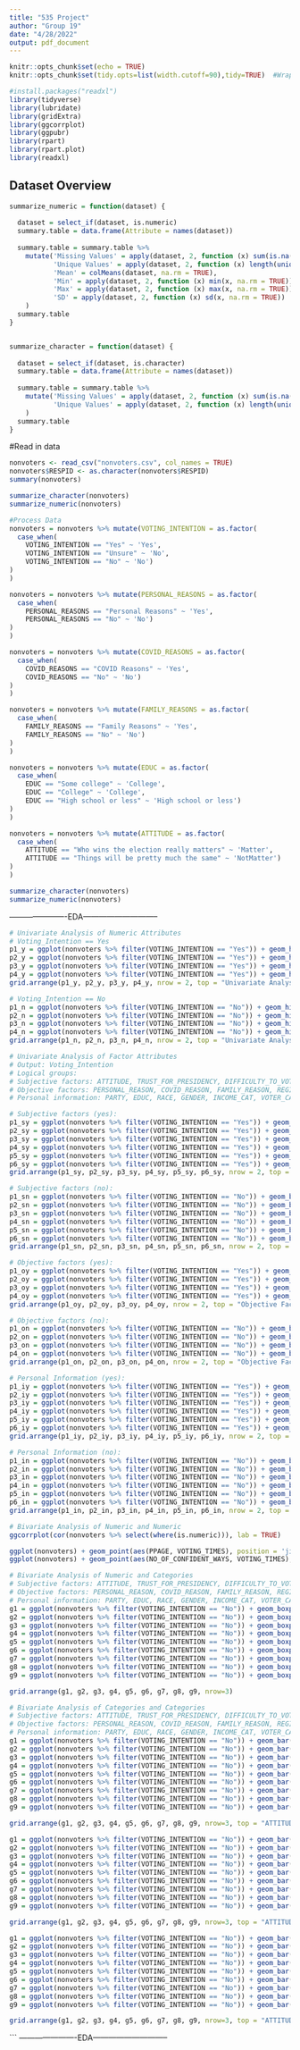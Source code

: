 ```yaml
---
title: "535 Project"
author: "Group 19"
date: "4/28/2022"
output: pdf_document
---
```


```r
knitr::opts_chunk$set(echo = TRUE)
knitr::opts_chunk$set(tidy.opts=list(width.cutoff=90),tidy=TRUE)  #Wrap up texts
```

```r
#install.packages("readxl")
library(tidyverse)
library(lubridate)
library(gridExtra)
library(ggcorrplot)
library(ggpubr)
library(rpart)
library(rpart.plot)
library(readxl)
```

## Dataset Overview

```r
summarize_numeric = function(dataset) {
  
  dataset = select_if(dataset, is.numeric)
  summary.table = data.frame(Attribute = names(dataset))
  
  summary.table = summary.table %>% 
    mutate('Missing Values' = apply(dataset, 2, function (x) sum(is.na(x))),
           'Unique Values' = apply(dataset, 2, function (x) length(unique(x))),
           'Mean' = colMeans(dataset, na.rm = TRUE),
           'Min' = apply(dataset, 2, function (x) min(x, na.rm = TRUE)),
           'Max' = apply(dataset, 2, function (x) max(x, na.rm = TRUE)),
           'SD' = apply(dataset, 2, function (x) sd(x, na.rm = TRUE))
    )
  summary.table
}


summarize_character = function(dataset) {
  
  dataset = select_if(dataset, is.character)
  summary.table = data.frame(Attribute = names(dataset))
  
  summary.table = summary.table %>% 
    mutate('Missing Values' = apply(dataset, 2, function (x) sum(is.na(x))),
           'Unique Values' = apply(dataset, 2, function (x) length(unique(x))),
    )
  summary.table
}
```

#Read in data
```r
nonvoters <- read_csv("nonvoters.csv", col_names = TRUE)
nonvoters$RESPID <- as.character(nonvoters$RESPID)
summary(nonvoters)
```


```r
summarize_character(nonvoters)
summarize_numeric(nonvoters)
```
```r
#Process Data
nonvoters = nonvoters %>% mutate(VOTING_INTENTION = as.factor(
  case_when(
    VOTING_INTENTION == "Yes" ~ 'Yes',
    VOTING_INTENTION == "Unsure" ~ 'No',
    VOTING_INTENTION == "No" ~ 'No')
)
)

nonvoters = nonvoters %>% mutate(PERSONAL_REASONS = as.factor(
  case_when(
    PERSONAL_REASONS == "Personal Reasons" ~ 'Yes',
    PERSONAL_REASONS == "No" ~ 'No')
)
)

nonvoters = nonvoters %>% mutate(COVID_REASONS = as.factor(
  case_when(
    COVID_REASONS == "COVID Reasons" ~ 'Yes',
    COVID_REASONS == "No" ~ 'No')
)
)

nonvoters = nonvoters %>% mutate(FAMILY_REASONS = as.factor(
  case_when(
    FAMILY_REASONS == "Family Reasons" ~ 'Yes',
    FAMILY_REASONS == "No" ~ 'No')
)
)

nonvoters = nonvoters %>% mutate(EDUC = as.factor(
  case_when(
    EDUC == "Some college" ~ 'College',
    EDUC == "College" ~ 'College',
    EDUC == "High school or less" ~ 'High school or less')
)
)

nonvoters = nonvoters %>% mutate(ATTITUDE = as.factor(
  case_when(
    ATTITUDE == "Who wins the election really matters" ~ 'Matter',
    ATTITUDE == "Things will be pretty much the same" ~ 'NotMatter')
)
)
```

```r
summarize_character(nonvoters)
summarize_numeric(nonvoters)
```


----------------------EDA-----------------------------
```r
# Univariate Analysis of Numeric Attributes
# Voting_Intention == Yes
p1_y = ggplot(nonvoters %>% filter(VOTING_INTENTION == "Yes")) + geom_histogram(aes(x = WEIGHT))
p2_y = ggplot(nonvoters %>% filter(VOTING_INTENTION == "Yes")) + geom_histogram(aes(x = NO_OF_CONFIDENT_WAYS))
p3_y = ggplot(nonvoters %>% filter(VOTING_INTENTION == "Yes")) + geom_histogram(aes(x = VOTING_TIMES))
p4_y = ggplot(nonvoters %>% filter(VOTING_INTENTION == "Yes")) + geom_histogram(aes(x = PPAGE))
grid.arrange(p1_y, p2_y, p3_y, p4_y, nrow = 2, top = "Univariate Analysis of Numeric Attributes - Yes")
```

```r
# Voting_Intention == No
p1_n = ggplot(nonvoters %>% filter(VOTING_INTENTION == "No")) + geom_histogram(aes(x = WEIGHT))
p2_n = ggplot(nonvoters %>% filter(VOTING_INTENTION == "No")) + geom_histogram(aes(x = NO_OF_CONFIDENT_WAYS))
p3_n = ggplot(nonvoters %>% filter(VOTING_INTENTION == "No")) + geom_histogram(aes(x = VOTING_TIMES))
p4_n = ggplot(nonvoters %>% filter(VOTING_INTENTION == "No")) + geom_histogram(aes(x = PPAGE))
grid.arrange(p1_n, p2_n, p3_n, p4_n, nrow = 2, top = "Univariate Analysis of Numeric Attributes - No")
```

```r
# Univariate Analysis of Factor Attributes
# Output: Voting_Intention
# Logical groups:
# Subjective factors: ATTITUDE, TRUST_FOR_PRESIDENCY, DIFFICULTY_TO_VOTE, REASON_FOR_NOT_REGISTER, PREFERRED_METHOD_OF_VOTING, CANDIDATE
# Objective factors: PERSONAL_REASON, COVID_REASON, FAMILY_REASON, REGISTERED
# Personal information: PARTY, EDUC, RACE, GENDER, INCOME_CAT, VOTER_CATEGORY
```

```r
# Subjective factors (yes):
p1_sy = ggplot(nonvoters %>% filter(VOTING_INTENTION == "Yes")) + geom_bar(aes(x = ATTITUDE))
p2_sy = ggplot(nonvoters %>% filter(VOTING_INTENTION == "Yes")) + geom_bar(aes(x = TRUST_FOR_PRESIDENCY))
p3_sy = ggplot(nonvoters %>% filter(VOTING_INTENTION == "Yes")) + geom_bar(aes(x = DIFFICULTY_TO_VOTE))
p4_sy = ggplot(nonvoters %>% filter(VOTING_INTENTION == "Yes")) + geom_bar(aes(x = REASON_FOR_NOT_REGISTER))
p5_sy = ggplot(nonvoters %>% filter(VOTING_INTENTION == "Yes")) + geom_bar(aes(x = PREFERRED_METHOD_OF_VOTING))
p6_sy = ggplot(nonvoters %>% filter(VOTING_INTENTION == "Yes")) + geom_bar(aes(x = CANDIDATE))
grid.arrange(p1_sy, p2_sy, p3_sy, p4_sy, p5_sy, p6_sy, nrow = 2, top = "Subjective Facotrs - Yes")
```

```r
# Subjective factors (no):
p1_sn = ggplot(nonvoters %>% filter(VOTING_INTENTION == "No")) + geom_bar(aes(x = ATTITUDE))
p2_sn = ggplot(nonvoters %>% filter(VOTING_INTENTION == "No")) + geom_bar(aes(x = TRUST_FOR_PRESIDENCY))
p3_sn = ggplot(nonvoters %>% filter(VOTING_INTENTION == "No")) + geom_bar(aes(x = DIFFICULTY_TO_VOTE))
p4_sn = ggplot(nonvoters %>% filter(VOTING_INTENTION == "No")) + geom_bar(aes(x = REASON_FOR_NOT_REGISTER))
p5_sn = ggplot(nonvoters %>% filter(VOTING_INTENTION == "No")) + geom_bar(aes(x = PREFERRED_METHOD_OF_VOTING))
p6_sn = ggplot(nonvoters %>% filter(VOTING_INTENTION == "No")) + geom_bar(aes(x = CANDIDATE))
grid.arrange(p1_sn, p2_sn, p3_sn, p4_sn, p5_sn, p6_sn, nrow = 2, top = "Subjective Facotrs - No")
```

```r
# Objective factors (yes):
p1_oy = ggplot(nonvoters %>% filter(VOTING_INTENTION == "Yes")) + geom_bar(aes(x = PERSONAL_REASONS))
p2_oy = ggplot(nonvoters %>% filter(VOTING_INTENTION == "Yes")) + geom_bar(aes(x = COVID_REASONS))
p3_oy = ggplot(nonvoters %>% filter(VOTING_INTENTION == "Yes")) + geom_bar(aes(x = FAMILY_REASONS))
p4_oy = ggplot(nonvoters %>% filter(VOTING_INTENTION == "Yes")) + geom_bar(aes(x = REGISTERED))
grid.arrange(p1_oy, p2_oy, p3_oy, p4_oy, nrow = 2, top = "Objective Facotrs - Yes")
```

```r
# Objective factors (no):
p1_on = ggplot(nonvoters %>% filter(VOTING_INTENTION == "No")) + geom_bar(aes(x = PERSONAL_REASONS))
p2_on = ggplot(nonvoters %>% filter(VOTING_INTENTION == "No")) + geom_bar(aes(x = COVID_REASONS))
p3_on = ggplot(nonvoters %>% filter(VOTING_INTENTION == "No")) + geom_bar(aes(x = FAMILY_REASONS))
p4_on = ggplot(nonvoters %>% filter(VOTING_INTENTION == "No")) + geom_bar(aes(x = REGISTERED))
grid.arrange(p1_on, p2_on, p3_on, p4_on, nrow = 2, top = "Objective Facotrs - No")
```

```r
# Personal Information (yes):
p1_iy = ggplot(nonvoters %>% filter(VOTING_INTENTION == "Yes")) + geom_bar(aes(x = PARTY))
p2_iy = ggplot(nonvoters %>% filter(VOTING_INTENTION == "Yes")) + geom_bar(aes(x = EDUC))
p3_iy = ggplot(nonvoters %>% filter(VOTING_INTENTION == "Yes")) + geom_bar(aes(x = RACE))
p4_iy = ggplot(nonvoters %>% filter(VOTING_INTENTION == "Yes")) + geom_bar(aes(x = GENDER))
p5_iy = ggplot(nonvoters %>% filter(VOTING_INTENTION == "Yes")) + geom_bar(aes(x = INCOME_CAT))
p6_iy = ggplot(nonvoters %>% filter(VOTING_INTENTION == "Yes")) + geom_bar(aes(x = VOTER_CATEGORY))
grid.arrange(p1_iy, p2_iy, p3_iy, p4_iy, p5_iy, p6_iy, nrow = 2, top = "Personal Information - Yes")
```

```r
# Personal Information (no):
p1_in = ggplot(nonvoters %>% filter(VOTING_INTENTION == "No")) + geom_bar(aes(x = PARTY))
p2_in = ggplot(nonvoters %>% filter(VOTING_INTENTION == "No")) + geom_bar(aes(x = EDUC))
p3_in = ggplot(nonvoters %>% filter(VOTING_INTENTION == "No")) + geom_bar(aes(x = RACE))
p4_in = ggplot(nonvoters %>% filter(VOTING_INTENTION == "No")) + geom_bar(aes(x = GENDER))
p5_in = ggplot(nonvoters %>% filter(VOTING_INTENTION == "No")) + geom_bar(aes(x = INCOME_CAT))
p6_in = ggplot(nonvoters %>% filter(VOTING_INTENTION == "No")) + geom_bar(aes(x = VOTER_CATEGORY))
grid.arrange(p1_in, p2_in, p3_in, p4_in, p5_in, p6_in, nrow = 2, top = "Personal Information - No")
```

```r
# Bivariate Analysis of Numeric and Numeric
ggcorrplot(cor(nonvoters %>% select(where(is.numeric))), lab = TRUE)
```

```r
ggplot(nonvoters) + geom_point(aes(PPAGE, VOTING_TIMES), position = 'jitter')
ggplot(nonvoters) + geom_point(aes(NO_OF_CONFIDENT_WAYS, VOTING_TIMES), position = 'jitter')
```

```r
# Bivariate Analysis of Numeric and Categories
# Subjective factors: ATTITUDE, TRUST_FOR_PRESIDENCY, DIFFICULTY_TO_VOTE, REASON_FOR_NOT_REGISTER, PREFERRED_METHOD_OF_VOTING, CANDIDATE
# Objective factors: PERSONAL_REASON, COVID_REASON, FAMILY_REASON, REGISTERED
# Personal information: PARTY, EDUC, RACE, GENDER, INCOME_CAT, VOTER_CATEGORY
g1 = ggplot(nonvoters %>% filter(VOTING_INTENTION == "No")) + geom_boxplot(aes(x= EDUC, y= VOTING_TIMES)) + theme(axis.title.y = element_blank())
g2 = ggplot(nonvoters %>% filter(VOTING_INTENTION == "No")) + geom_boxplot(aes(x= ATTITUDE, y= VOTING_TIMES)) + theme(axis.title.y = element_blank())
g3 = ggplot(nonvoters %>% filter(VOTING_INTENTION == "No")) + geom_boxplot(aes(x= TRUST_FOR_PRESIDENCY, y= VOTING_TIMES)) + theme(axis.title.y = element_blank())
g4 = ggplot(nonvoters %>% filter(VOTING_INTENTION == "No")) + geom_boxplot(aes(x= DIFFICULTY_TO_VOTE, y= VOTING_TIMES)) + theme(axis.title.y = element_blank())
g5 = ggplot(nonvoters %>% filter(VOTING_INTENTION == "No")) + geom_boxplot(aes(x= PREFERRED_METHOD_OF_VOTING, y= VOTING_TIMES)) + theme(axis.title.y = element_blank())
g6 = ggplot(nonvoters %>% filter(VOTING_INTENTION == "No")) + geom_boxplot(aes(x= CANDIDATE, y= VOTING_TIMES)) + theme(axis.title.y = element_blank())
g7 = ggplot(nonvoters %>% filter(VOTING_INTENTION == "No")) + geom_boxplot(aes(x= PARTY, y= VOTING_TIMES)) + theme(axis.title.y = element_blank())
g8 = ggplot(nonvoters %>% filter(VOTING_INTENTION == "No")) + geom_boxplot(aes(x= INCOME_CAT, y= VOTING_TIMES)) + theme(axis.title.y = element_blank())
g9 = ggplot(nonvoters %>% filter(VOTING_INTENTION == "No")) + geom_boxplot(aes(x= VOTER_CATEGORY, y= VOTING_TIMES)) + theme(axis.title.y = element_blank())

grid.arrange(g1, g2, g3, g4, g5, g6, g7, g8, g9, nrow=3)
```

```r
# Bivariate Analysis of Categories and Categories
# Subjective factors: ATTITUDE, TRUST_FOR_PRESIDENCY, DIFFICULTY_TO_VOTE, REASON_FOR_NOT_REGISTER, PREFERRED_METHOD_OF_VOTING, CANDIDATE
# Objective factors: PERSONAL_REASON, COVID_REASON, FAMILY_REASON, REGISTERED
# Personal information: PARTY, EDUC, RACE, GENDER, INCOME_CAT, VOTER_CATEGORY
g1 = ggplot(nonvoters %>% filter(VOTING_INTENTION == "No")) + geom_bar(aes(x= TRUST_FOR_PRESIDENCY, fill = ATTITUDE), position = "fill") + labs(y = "Percent")
g2 = ggplot(nonvoters %>% filter(VOTING_INTENTION == "No")) + geom_bar(aes(x= CANDIDATE, fill = ATTITUDE), position = "fill") + labs(y = "Percent")
g3 = ggplot(nonvoters %>% filter(VOTING_INTENTION == "No")) + geom_bar(aes(x= REGISTERED, fill = ATTITUDE), position = "fill") + labs(y = "Percent")
g4 = ggplot(nonvoters %>% filter(VOTING_INTENTION == "No")) + geom_bar(aes(x= PARTY, fill = ATTITUDE), position = "fill") + labs(y = "Percent")
g5 = ggplot(nonvoters %>% filter(VOTING_INTENTION == "No")) + geom_bar(aes(x= EDUC, fill = ATTITUDE), position = "fill") + labs(y = "Percent")
g6 = ggplot(nonvoters %>% filter(VOTING_INTENTION == "No")) + geom_bar(aes(x= RACE, fill = ATTITUDE), position = "fill") + labs(y = "Percent")
g7 = ggplot(nonvoters %>% filter(VOTING_INTENTION == "No")) + geom_bar(aes(x= GENDER, fill = ATTITUDE), position = "fill") + labs(y = "Percent")
g8 = ggplot(nonvoters %>% filter(VOTING_INTENTION == "No")) + geom_bar(aes(x= INCOME_CAT, fill = ATTITUDE), position = "fill") + labs(y = "Percent")
g9 = ggplot(nonvoters %>% filter(VOTING_INTENTION == "No")) + geom_bar(aes(x= VOTER_CATEGORY, fill = ATTITUDE), position = "fill") + labs(y = "Percent")

grid.arrange(g1, g2, g3, g4, g5, g6, g7, g8, g9, nrow=3, top = "ATTITUDE by Category")
```

```r
g1 = ggplot(nonvoters %>% filter(VOTING_INTENTION == "No")) + geom_bar(aes(x= TRUST_FOR_PRESIDENCY, fill = CANDIDATE), position = "fill") + labs(y = "Percent")
g2 = ggplot(nonvoters %>% filter(VOTING_INTENTION == "No")) + geom_bar(aes(x= ATTITUDE, fill = CANDIDATE), position = "fill") + labs(y = "Percent")
g3 = ggplot(nonvoters %>% filter(VOTING_INTENTION == "No")) + geom_bar(aes(x= REGISTERED, fill = CANDIDATE), position = "fill") + labs(y = "Percent")
g4 = ggplot(nonvoters %>% filter(VOTING_INTENTION == "No")) + geom_bar(aes(x= PARTY, fill = CANDIDATE), position = "fill") + labs(y = "Percent")
g5 = ggplot(nonvoters %>% filter(VOTING_INTENTION == "No")) + geom_bar(aes(x= EDUC, fill = CANDIDATE), position = "fill") + labs(y = "Percent")
g6 = ggplot(nonvoters %>% filter(VOTING_INTENTION == "No")) + geom_bar(aes(x= RACE, fill = CANDIDATE), position = "fill") + labs(y = "Percent")
g7 = ggplot(nonvoters %>% filter(VOTING_INTENTION == "No")) + geom_bar(aes(x= GENDER, fill = CANDIDATE), position = "fill") + labs(y = "Percent")
g8 = ggplot(nonvoters %>% filter(VOTING_INTENTION == "No")) + geom_bar(aes(x= INCOME_CAT, fill = CANDIDATE), position = "fill") + labs(y = "Percent")
g9 = ggplot(nonvoters %>% filter(VOTING_INTENTION == "No")) + geom_bar(aes(x= VOTER_CATEGORY, fill = CANDIDATE), position = "fill") + labs(y = "Percent")

grid.arrange(g1, g2, g3, g4, g5, g6, g7, g8, g9, nrow=3, top = "ATTITUDE by CANDIDATE")
```

```r
g1 = ggplot(nonvoters %>% filter(VOTING_INTENTION == "No")) + geom_bar(aes(x= TRUST_FOR_PRESIDENCY, fill = INCOME_CAT), position = "fill") + labs(y = "Percent")
g2 = ggplot(nonvoters %>% filter(VOTING_INTENTION == "No")) + geom_bar(aes(x= ATTITUDE, fill = INCOME_CAT), position = "fill") + labs(y = "Percent")
g3 = ggplot(nonvoters %>% filter(VOTING_INTENTION == "No")) + geom_bar(aes(x= REGISTERED, fill = INCOME_CAT), position = "fill") + labs(y = "Percent")
g4 = ggplot(nonvoters %>% filter(VOTING_INTENTION == "No")) + geom_bar(aes(x= PARTY, fill = INCOME_CAT), position = "fill") + labs(y = "Percent")
g5 = ggplot(nonvoters %>% filter(VOTING_INTENTION == "No")) + geom_bar(aes(x= EDUC, fill = INCOME_CAT), position = "fill") + labs(y = "Percent")
g6 = ggplot(nonvoters %>% filter(VOTING_INTENTION == "No")) + geom_bar(aes(x= RACE, fill = INCOME_CAT), position = "fill") + labs(y = "Percent")
g7 = ggplot(nonvoters %>% filter(VOTING_INTENTION == "No")) + geom_bar(aes(x= GENDER, fill = INCOME_CAT), position = "fill") + labs(y = "Percent")
g8 = ggplot(nonvoters %>% filter(VOTING_INTENTION == "No")) + geom_bar(aes(x= CANDIDATE, fill = INCOME_CAT), position = "fill") + labs(y = "Percent")
g9 = ggplot(nonvoters %>% filter(VOTING_INTENTION == "No")) + geom_bar(aes(x= VOTER_CATEGORY, fill = INCOME_CAT), position = "fill") + labs(y = "Percent")

grid.arrange(g1, g2, g3, g4, g5, g6, g7, g8, g9, nrow=3, top = "ATTITUDE by INCOME_CAT")
```

```
----------------------EDA-----------------------------

